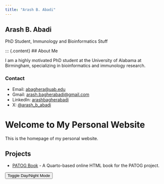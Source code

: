 ```yaml
---
title: "Arash B. Abadi"
---
```


::: {.hero}
# Arash B. Abadi

PhD Student, Immunology and Bioinformatics Stuff
:::

::: {.content}
## About Me

I am a highly motivated PhD student at the University of Alabama at Birmingham, specializing in bioinformatics and immunology research.

### Contact

- Email: [abaghera@uab.edu](mailto:abaghera@uab.edu)
- Gmail: [arash.bagherabadi@gmail.com](mailto:arash.bagherabadi@gmail.com)
- LinkedIn: [arashbagherabadi](https://www.linkedin.com/in/arashbagherabadi)
- X: [@arash_b_abadi](https://twitter.com/arash_b_abadi)

# Welcome to My Personal Website

This is the homepage of my personal website.

## Projects

- [PATOG Book](https://arashabadi.github.io/patog/docs/index.html) - A Quarto-based online HTML book for the PATOG project.

<button class="theme-toggle" onclick="toggleTheme()">Toggle Day/Night Mode</button>

<script>
function toggleTheme() {
  document.body.classList.toggle('dark-mode');
}
</script>
